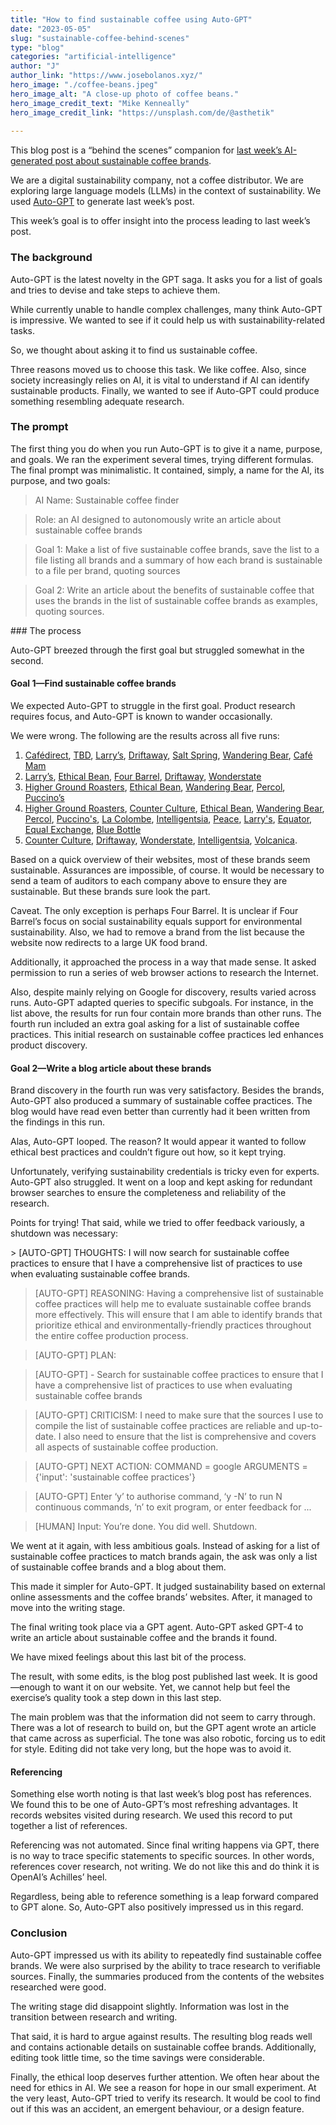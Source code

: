 ```yaml
---
title: "How to find sustainable coffee using Auto-GPT"
date: "2023-05-05"
slug: "sustainable-coffee-behind-scenes"
type: "blog"
categories: "artificial-intelligence"
author: "J"
author_link: "https://www.josebolanos.xyz/"
hero_image: "./coffee-beans.jpeg"
hero_image_alt: "A close-up photo of coffee beans."
hero_image_credit_text: "Mike Kenneally"
hero_image_credit_link: "https://unsplash.com/de/@asthetik"
  
---
```


This blog post is a “behind the scenes” companion for [last week’s AI-generated post about sustainable coffee brands](/blog/sustainable-coffee-autogpt).  

We are a digital sustainability company, not a coffee distributor. We are exploring large language models (LLMs) in the context of sustainability. We used [Auto-GPT](https://github.com/Significant-Gravitas/Auto-GPT) to generate last week’s post.

This week’s goal is to offer insight into the process leading to last week’s post.

### The background

Auto-GPT is the latest novelty in the GPT saga. It asks you for a list of goals and tries to devise and take steps to achieve them.

While currently unable to handle complex challenges, many think Auto-GPT is impressive. We wanted to see if it could help us with sustainability-related tasks.

So, we thought about asking it to find us sustainable coffee. 

Three reasons moved us to choose this task. We like coffee. Also, since society increasingly relies on AI, it is vital to understand if AI can identify sustainable products. Finally, we wanted to see if Auto-GPT could produce something resembling adequate research.

### The prompt

The first thing you do when you run Auto-GPT is to give it a name, purpose, and goals. We ran the experiment several times, trying different formulas. The final prompt was minimalistic. It contained, simply, a name for the AI, its purpose, and two goals:  
<span class="small">
> AI Name: Sustainable coffee finder

> Role: an AI designed to autonomously write an article about sustainable coffee brands

> Goal 1: Make a list of five sustainable coffee brands, save the list to a file listing all brands and a summary of how each brand is sustainable to a file per brand, quoting sources

> Goal 2: Write an article about the benefits of sustainable coffee that uses the brands in the list of sustainable coffee brands as examples, quoting sources.

</span>
### The process

Auto-GPT breezed through the first goal but struggled somewhat in the second. 

#### Goal 1—Find sustainable coffee brands

We expected Auto-GPT to struggle in the first goal. Product research requires focus, and Auto-GPT is known to wander occasionally.  

We were wrong. The following are the results across all five runs:
1. [Cafédirect](https://www.cafedirect.co.uk/), [TBD](https://tbdcoffeeco.com/), [Larry’s](https://larryscoffee.com/), [Driftaway](https://driftaway.coffee/), [Salt Spring](https://www.saltspringcoffee.com/), [Wandering Bear](https://wanderingbearcoffee.com/), [Café Mam](https://cafemam.com/)
2. [Larry’s](https://larryscoffee.com/), [Ethical Bean](https://www.ethicalbean.com/), [Four Barrel](https://www.fourbarrelcoffee.com/), [Driftaway](https://driftaway.coffee/), [Wonderstate](https://wonderstate.com/)
3. [Higher Ground Roasters](https://www.highergroundroasters.com/), [Ethical Bean](https://www.ethicalbean.com/), [Wandering Bear](https://wanderingbearcoffee.com/), [Percol](https://www.percol.co.uk/), [Puccino’s](https://www.puccinosworldwide.com/)
4. [Higher Ground Roasters](https://www.highergroundroasters.com/), [Counter Culture](https://counterculturecoffee.com/), [Ethical Bean](https://www.ethicalbean.com/), [Wandering Bear](https://wanderingbearcoffee.com/), [Percol](https://www.percol.co.uk/), [Puccino's](https://www.puccinosworldwide.com/), [La Colombe](https://www.lacolombe.com/), [Intelligentsia](https://www.intelligentsia.com/), [Peace](https://www.peacecoffee.com/), [Larry's](https://larryscoffee.com/), [Equator](https://www.equatorcoffees.com/), [Equal Exchange](https://shop.equalexchange.coop/), [Blue Bottle](https://bluebottlecoffee.com)
5. [Counter Culture](https://counterculturecoffee.com/), [Driftaway](https://driftaway.coffee/), [Wonderstate](https://wonderstate.com/), [Intelligentsia](https://www.intelligentsia.com/), [Volcanica](https://volcanicacoffee.com/). 

Based on a quick overview of their websites, most of these brands seem sustainable. Assurances are impossible, of course. It would be necessary to send a team of auditors to each company above to ensure they are sustainable. But these brands sure look the part.

Caveat. The only exception is perhaps Four Barrel. It is unclear if Four Barrel’s focus on social sustainability equals support for environmental sustainability. Also, we had to remove a brand from the list because the website now redirects to a large UK food brand.

Additionally, it approached the process in a way that made sense. It asked permission to run a series of web browser actions to research the Internet. 

Also, despite mainly relying on Google for discovery, results varied across runs. Auto-GPT adapted queries to specific subgoals. For instance, in the list above, the results for run four contain more brands than other runs. The fourth run included an extra goal asking for a list of sustainable coffee practices. This initial research on sustainable coffee practices led enhances product discovery.

#### Goal 2—Write a blog article about these brands

Brand discovery in the fourth run was very satisfactory. Besides the brands, Auto-GPT also produced a summary of sustainable coffee practices. The blog would have read even better than currently had it been written from the findings in this run. 

Alas, Auto-GPT looped. The reason? It would appear it wanted to follow ethical best practices and couldn’t figure out how, so it kept trying.

Unfortunately, verifying sustainability credentials is tricky even for experts. Auto-GPT also struggled. It went on a loop and kept asking for redundant browser searches to ensure the completeness and reliability of the research.

Points for trying! That said, while we tried to offer feedback variously, a shutdown was necessary:

<span class="small">
> [AUTO-GPT] THOUGHTS:  I will now search for sustainable coffee practices to ensure that I have a comprehensive list of practices to use when evaluating sustainable coffee brands.

> [AUTO-GPT] REASONING:  Having a comprehensive list of sustainable coffee practices will help me to evaluate sustainable coffee brands more effectively. This will ensure that I am able to identify brands that prioritize ethical and environmentally-friendly practices throughout the entire coffee production process.

> [AUTO-GPT] PLAN:

> [AUTO-GPT] -  Search for sustainable coffee practices to ensure that I have a comprehensive list of practices to use when evaluating sustainable coffee brands

> [AUTO-GPT] CRITICISM:  I need to make sure that the sources I use to compile the list of sustainable coffee practices are reliable and up-to-date. I also need to ensure that the list is comprehensive and covers all aspects of sustainable coffee production.

> [AUTO-GPT] NEXT ACTION: COMMAND = google ARGUMENTS = &#123;'input': 'sustainable coffee practices'&#125;

> [AUTO-GPT] Enter ‘y’ to authorise command, ‘y -N’ to run N continuous commands, ‘n’ to exit program, or enter feedback for ...

> [HUMAN] Input: You’re done. You did well. Shutdown.
</span>

We went at it again, with less ambitious goals. Instead of asking for a list of sustainable coffee practices to match brands again, the ask was only a list of sustainable coffee brands and a blog about them.

This made it simpler for Auto-GPT. It judged sustainability based on external online assessments and the coffee brands’ websites. After, it managed to move into the writing stage. 

The final writing took place via a GPT agent. Auto-GPT asked GPT-4 to write an article about sustainable coffee and the brands it found. 

We have mixed feelings about this last bit of the process. 

The result, with some edits, is the blog post published last week. It is good—enough to want it on our website. Yet, we cannot help but feel the exercise’s quality took a step down in this last step. 

The main problem was that the information did not seem to carry through. There was a lot of research to build on, but the GPT agent wrote an article that came across as superficial. The tone was also robotic, forcing us to edit for style. Editing did not take very long, but the hope was to avoid it.

#### Referencing
Something else worth noting is that last week’s blog post has references. We found this to be one of Auto-GPT’s most refreshing advantages. It records websites visited during research. We used this record to put together a list of references. 

Referencing was not automated. Since final writing happens via GPT, there is no way to trace specific statements to specific sources. In other words, references cover research, not writing. We do not like this and do think it is OpenAI’s Achilles’ heel. 

Regardless, being able to reference something is a leap forward compared to GPT alone. So, Auto-GPT also positively impressed us in this regard.

### Conclusion

Auto-GPT impressed us with its ability to repeatedly find sustainable coffee brands. We were also surprised by the ability to trace research to verifiable sources. Finally, the summaries produced from the contents of the websites researched were good.

The writing stage did disappoint slightly. Information was lost in the transition between research and writing. 

That said, it is hard to argue against results. The resulting blog reads well and contains actionable details on sustainable coffee brands. Additionally, editing took little time, so the time savings were considerable.

Finally, the ethical loop deserves further attention. We often hear about the need for ethics in AI. We see a reason for hope in our small experiment. At the very least, Auto-GPT tried to verify its research. It would be cool to find out if this was an accident, an emergent behaviour, or a design feature.